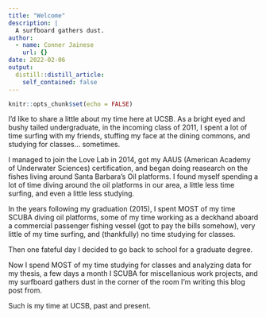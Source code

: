 ```yaml
---
title: "Welcome"
description: |
  A surfboard gathers dust.
author:
  - name: Conner Jainese 
    url: {}
date: 2022-02-06
output:
  distill::distill_article:
    self_contained: false
---
```



```r
knitr::opts_chunk$set(echo = FALSE)
```

I'd like to share a little about my time here at UCSB. As a bright eyed and bushy tailed undergraduate, in the incoming class of 2011, I spent a lot of time surfing with my friends, stuffing my face at the dining commons, and studying for classes... sometimes.

I managed to join the Love Lab in 2014, got my AAUS (American Academy of Underwater Sciences) certification, and began doing reasearch on the fishes living around Santa Barbara's Oil platforms. I found myself spending a lot of time diving around the oil platforms in our area, a little less time surfing, and even a little less studying. 

In the years following my graduation (2015), I spent MOST of my time SCUBA diving oil platforms, some of my time working as a deckhand aboard a commercial passenger fishing vessel (got to pay the bills somehow), very little of my time surfing, and (thankfully) no time studying for classes. 

Then one fateful day I decided to go back to school for a graduate degree.

Now I spend MOST of my time studying for classes and analyzing data for my thesis, a few days a month I SCUBA for miscellanious work projects, and my surfboard gathers dust in the corner of the room I'm writing this blog post from.

Such is my time at UCSB, past and present. 




